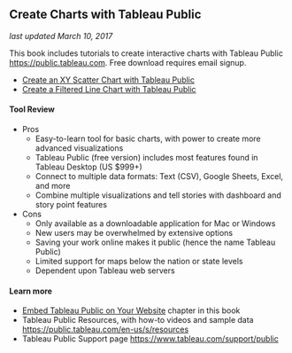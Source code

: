 ## Create Charts with Tableau Public {#tableau-public}
*last updated March 10, 2017*

This book includes tutorials to create interactive charts with Tableau Public <https://public.tableau.com>. Free download requires email signup.

- [Create an XY Scatter Chart with Tableau Public](scatter-chart-tableau)
- [Create a Filtered Line Chart with Tableau Public](filtered-line-chart-tableau)

#### Tool Review {-}
- Pros
  - Easy-to-learn tool for basic charts, with power to create more advanced visualizations
  - Tableau Public (free version) includes most features found in Tableau Desktop (US $999+)
  - Connect to multiple data formats: Text (CSV), Google Sheets, Excel, and more
  - Combine multiple visualizations and tell stories with dashboard and story point features
- Cons
  - Only available as a downloadable application for Mac or Windows
  - New users may be overwhelmed by extensive options
  - Saving your work online makes it public (hence the name Tableau Public)
  - Limited support for maps below the nation or state levels
  - Dependent upon Tableau web servers

#### Learn more {-}
- [Embed Tableau Public on Your Website](iframe-tableau) chapter in this book
- Tableau Public Resources, with how-to videos and sample data <https://public.tableau.com/en-us/s/resources>
- Tableau Public Support page <https://www.tableau.com/support/public>
